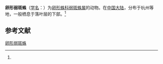 {{Speciesbox
| name = 卵形弱斑蛛
| status = 
| status_system = 
| image = 
| genus = Ischnothyreus
| species = onus
| authority = (Suman, 1965)<ref name='id12868'>{{cite web| url =http://www.bioinfo.cn/db05/BjdwSpecies.php?action=view&id=12868| title =卵形弱斑蛛| work =《中国动物物种编目数据库》| publisher =中国科学院微生物研究所| author =中国科学院动物研究所| accessdate =2009-04-28| deadurl =yes| archiveurl =https://web.archive.org/web/20160305005600/http://www.bioinfo.cn/db05/BjdwSpecies.php?action=view&id=12868| archivedate =2016-03-05}}</ref>
}}

'''卵形弱斑蛛'''（[[学名|学名]]：{{lang|la|''Ischnothyreus onus''}}）为[[卵形蛛科|卵形蛛科]][[弱斑蛛属|弱斑蛛属]]的动物。在[[中国大陆|中国大陆]]，分布于杭州等地，一般栖息于落叶层的下部。<ref name='id12868'/>

== 参考文献 ==
{{reflist}}

{{Wikispecies|Ischnothyreus onus}}

[[Category:弱斑蛛属|卵形弱斑蛛]]


{{蜘蛛小作品}}